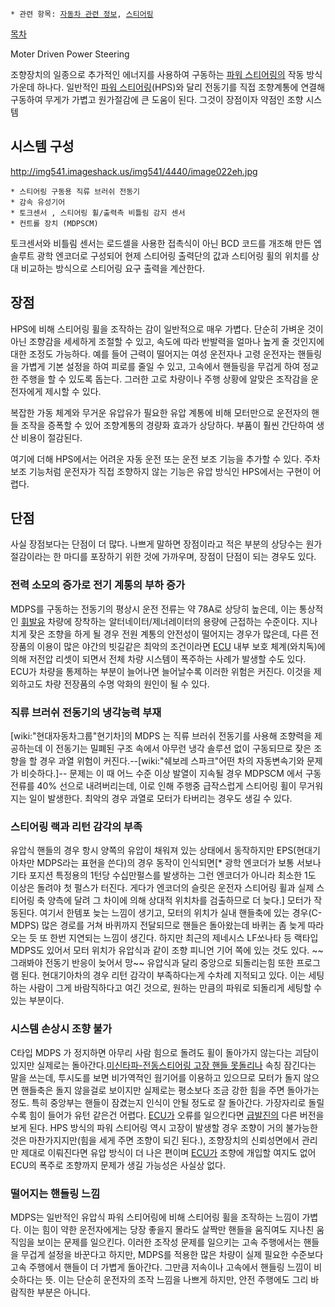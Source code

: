  * 관련 항목: [[자동차 관련 정보]], [[스티어링]]

[[목차]]

Moter Driven Power Steering

조향장치의 일종으로 추가적인 에너지를 사용하여 구동하는 [[파워 스티어링]]의 작동 방식 가운데 하나다.
일반적인 [[파워 스티어링]](HPS)와 달리 전동기를 직접 조향계통에 연결해 구동하여 무게가 가볍고 원가절감에 큰 도움이 된다. 그것이 장점이자 약점인 조향 시스템

== 시스템 구성 ==
http://img541.imageshack.us/img541/4440/image022eh.jpg

 * 스티어링 구동용 직류 브러쉬 전동기
 * 감속 유성기어
 * 토크센서 , 스티어링 휠/출력측 비틀림 감지 센서
 * 컨트롤 장치 (MDPSCM)

토크센서와 비틀림 센서는 로드셀을 사용한 접촉식이 아닌 BCD 코드를 개조해 만든 엡솔루트 광학 엔코더로 구성되어 현제 스티어링 출력단의 값과 스티어링 휠의 위치를 상대 비교하는 방식으로 스티어링 요구 출력을 계산한다. 

== 장점 ==
HPS에 비해 스티어링 휠을 조작하는 감이 일반적으로 매우 가볍다. 단순히 가벼운 것이 아닌 조향감을 세세하게 조절할 수 있고, 속도에 따라 반발력을 얼마나 높게 줄 것인지에 대한 조정도 가능하다. 예를 들어 근력이 떨어지는 여성 운전자나 고령 운전자는 핸들링을 가볍게 기본 설정을 하여 피로를 줄일 수 있고, 고속에서 핸들링을 무겁게 하여 정교한 주행을 할 수 있도록 돕는다. 그러한 고로 차량이나 주행 상황에 알맞은 조작감을 운전자에게 제시할 수 있다.

복잡한 가동 체계와 무거운 유압유가 필요한 유압 계통에 비해 모터만으로 운전자의 핸들 조작을 증폭할 수 있어 조향계통의 경량화 효과가 상당하다. 부품이 훨씬 간단하여 생산 비용이 절감된다.

여기에 더해 HPS에서는 어려운 자동 운전 또는 운전 보조 기능을 추가할 수 있다. 주차 보조 기능처럼 운전자가 직접 조향하지 않는 기능은 유압 방식인 HPS에서는 구현이 어렵다. 

== 단점 ==
사실 장점보다는 단점이 더 많다. 나쁘게 말하면 장점이라고 적은 부분의 상당수는 원가 절감이라는 한 마디를 포장하기 위한 것에 가까우며, 장점이 단점이 되는 경우도 있다.

=== 전력 소모의 증가로 전기 계통의 부하 증가 ===
MDPS를 구동하는 전동기의 평상시 운전 전류는 약 78A로 상당히 높은데, 이는 통상적인 [[휘발유]] 차량에 장착하는 알터네이터/제너레이터의 용량에 근접하는 수준이다. 지나치게 잦은 조향을 하게 될 경우 전원 계통의 안전성이 떨어지는 경우가 많은데, 다른 전장품의 이용이 많은 야간의 빗길같은 최악의 조건이라면 [[ECU]] 내부 보호 체계(와치독)에 의해 저전압 리셋이 되면서 전체 차량 시스템이 폭주하는 사례가 발생할 수도 있다. ECU가 차량을 통제하는 부분이 늘어나면 늘어날수록 이러한 위험은 커진다. 이것을 제외하고도 차량 전장품의 수명 악화의 원인이 될 수 있다.

=== 직류 브러쉬 전동기의 냉각능력 부재 ===
[wiki:"현대자동차그룹"현기차]의 MDPS 는 직류 브러쉬 전동기를 사용해 조향력을 제공하는데 이 전동기는 밀폐된 구조 속에서 아무런 냉각 솔루션 없이 구동되므로 잦은 조향을 할 경우 과열 위험이 커진다.--[wiki:"쉐보레 스파크"어떤 차의 자동변속기와 문제가 비슷하다.]-- 문제는 이 때 어느 수준 이상 발열이 지속될 경우 MDPSCM 에서 구동 전류를 40% 선으로 내려버리는데, 이로 인해 주행중 급작스럽게 스티어링 휠이 무거워지는 일이 발생한다. 최악의 경우 과열로 모터가 타버리는 경우도 생길 수 있다.

=== 스티어링 랙과 리턴 감각의 부족 ===
유압식 핸들의 경우 항시 양쪽의 유압이 채워져 있는 상태에서 동작하지만 EPS(현대기아차만 MDPS라는 표현을 쓴다)의 경우 동작이 인식되면[* 광학 엔코더가 보통 서보나 기타 포지션 특정용의 1턴당 수십만펄스를 발생하는 그런 엔코더가 아니라 최소한 1도 이상은 돌려야 첫 펄스가 터진다. 게다가 엔코더의 슬릿은 운전자 스티어링 휠과 실제 스티어링 축 양측에 달려 그 차이에 의해 상대적 위치차를 검출하므로 더 늦다.] 모터가 작동된다. 여기서 한템포 늦는 느낌이 생기고, 모터의 위치가 실내 핸들축에 있는 경우(C-MDPS) 많은 경로를 거쳐 바퀴까지 전달되므로 핸들은 돌아왔는데 바퀴는 좀 늦게 따라오는 듯 또 한번 지연되는 느낌이 생긴다. 하지만 최근의 제네시스 LF쏘나타 등 랙타입 MDPS도 있어서 모터 위치가 유압식과 같이 조향 피니언 기어 쪽에 있는 것도 있다. ~~그래봐야 전동기 반응이 늦어서 망~~ 
유압식과 달리 중앙으로 되돌리는힘 또한 프로그램 된다. 현대기아차의 경우 리턴 감각이 부족하다는게 수차례 지적되고 있다. 이는 세팅하는 사람이 그게 바람직하다고 여긴 것으로, 원하는 만큼의 파워로 되돌리게 세팅할 수 있는 부분이다. 
=== 시스템 손상시 조향 불가 ===
C타입 MDPS 가 정지하면 아무리 사람 힘으로 돌려도 휠이 돌아가지 않는다는 괴담이 있지만 실제로는 돌아간다.[http://www.motorgraph.com/news/articleView.html?idxno=3062 미신타파-전동스티어링 고장 핸들 못돌리나] 속칭 잠긴다는 말을 쓰는데, 투시도를 보면 비가역적인 웜기어를 이용하고 있으므로 모터가 돌지 않으면 핸들축은 돌지 않을걸로 보이지만 실제로는 평소보다 조금 강한 힘을 주면 돌아가는 정도. 특히 중앙부는 핸들이 잠겼는지 인식이 안될 정도로 잘 돌아간다. 가장자리로 돌릴 수록 힘이 들어가 유턴 같은건 어렵다. 
[[ECU]]가 오류를 일으킨다면 [[급발진]]의 다른 버전을 보게 된다. HPS 방식의 파워 스티어링 역시 고장이 발생할 경우 조향이 거의 불가능한 것은 마찬가지지만(힘을 세게 주면 조향이 되긴 된다.), 조향장치의 신뢰성면에서 관리만 제대로 이뤄진다면 유압 방식이 더 나은 편이며 [[ECU]]가 조향에 개입할 여지도 없어 ECU의 폭주로 조향까지 문제가 생길 가능성은 사실상 없다.
=== 떨어지는 핸들링 느낌 ===
MDPS는 일반적인 유압식 파워 스티어링에 비해 스티어링 휠을 조작하는 느낌이 가볍다. 이는 힘이 약한 운전자에게는 당장 좋을지 몰라도 살짝만 핸들을 움직여도 지나친 움직임을 보이는 문제를 일으킨다. 이러한 조작성 문제를 일으키는 고속 주행에서는 핸들을 무겁게 설정을 바꾼다고 하지만, MDPS를 적용한 많은 차량이 실제 필요한 수준보다 고속 주행에서 핸들이 더 가볍게 돌아간다. 그만큼 저속이나 고속에서 핸들링 느낌이 비슷하다는 뜻. 이는 단순히 운전자의 조작 느낌을 나쁘게 하지만, 안전 주행에도 그리 바람직한 부분은 아니다.
